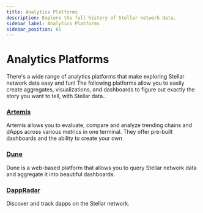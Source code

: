 ```yaml
---
title: Analytics Platforms
description: Explore the full history of Stellar network data.
sidebar_label: Analytics Platforms
sidebar_position: 65
---
```


# Analytics Platforms

There's a wide range of analytics platforms that make exploring Stellar network data easy and fun! The following platforms allow you to easily create aggregates, visualizations, and dashboards to figure out exactly the story you want to tell, with Stellar data..

### [Artemis](https://app.artemisanalytics.com/project/stellar?from=projects)

Artemis allows you to evaluate, compare and analyze trending chains and dApps across various metrics in one terminal. They offer pre-built dashboards and the ability to create your own

### [Dune](https://dune.com/)

Dune is a web-based platform that allows you to query Stellar network data and aggregate it into beautiful dashboards.

### [DappRadar](https://dappradar.com/chain/stellar)

Discover and track dapps on the Stellar network.
